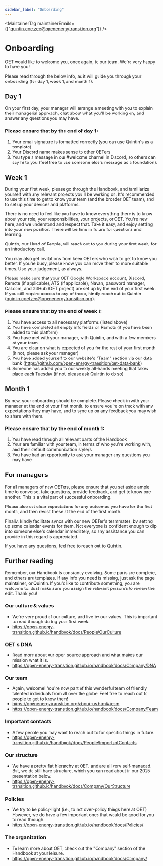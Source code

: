 ```yaml
---
sidebar_label: "Onboarding"
---
```



<MaintainerTag maintainerEmails={["quintin.coetzee@openenergytransition.org"]} />

# Onboarding

OET would like to welcome you, once again, to our team. We're very happy to have you!

Please read through the below info, as it will guide you through your onboarding (for day 1, week 1, and month 1).

## Day 1

On your first day, your manager will arrange a meeting with you to explain their managerial approach, chat about what you'll be working on, and answer any questions you may have.

### Please ensure that by the end of day 1:

1. Your email signature is formatted correctly (you can use Quintin's as a template) 
2. Your Discord name makes sense to other OETers
3. You type a message in our #welcome channel in Discord, so others can say hi to you (feel free to use someone else's message as a foundation).

## Week 1

During your first week, please go through the Handbook, and familiarize yourself with any relevant projects you'll be working on. It's recommended to use this time to get to know your team (and the broader OET team), and to set up your devices and platforms.

There is no need to feel like you have to know everything there is to know about your role, your responsibilities, your projects, or OET. You're new here, and we understand and respect that. Take it easy, and enjoy settling into your new position. There will be time in future for questions and learning.

Quintin, our Head of People, will reach out to you during your first week, for an introductory call.

You may also get invitations from keen OETers who wish to get to know you better. If you're busy, please know you can move them to more suitable times. Use your judgement, as always.

Please make sure that your OET Google Workspace account, Discord, Remote (if applicable), ATS (if applicable), Navan, password manager, Cal.com, and GitHub (OET project) are set up by the end of your first week. If you still require access to any of these, kindly reach out to Quintin (quintin.coetzee@openenergytransition.org).

### Please ensure that by the end of week 1:

1. You have access to all necessary platforms (listed above)
2. You have completed all empty info fields on Remote (if you have been added to this platform)
3. You have met with your manager, with Quintin, and with a few members of your team
4. You are clear on what is expected of you for the rest of your first month (if not, please ask your manager)
5. You have added yourself to our website's "Team" section via our data bank (https://github.com/open-energy-transition/oet-data-bank)
6. Someone has added you to our weekly all-hands meeting that takes place each Tuesday (if not, please ask Quintin to do so)

## Month 1

By now, your onboarding should be complete. Please check in with your manager at the end of your first month, to ensure you're on track with any expectations they may have, and to sync up on any feedback you may wish to share with them.

### Please ensure that by the end of month 1:

1. You have read through all relevant parts of the Handbook
2. Your are familiar with your team, in terms of who you're working with, and their default communication style/s
3. You have had an opportunity to ask your manager any questions you may have

## For managers

For all managers of new OETers, please ensure that you set aside ample time to converse, take questions, provide feedback, and get to know one another. This is a vital part of successful onboarding.

Please also set clear expectations for any outcomes you have for the first month, and then revisit these at the end of the first month.

Finally, kindly facilitate syncs with our new OETer's teammates, by setting up some calendar events for them. Not everyone is confident enough to dip into someone else's calendar immediately, so any assistance you can provide in this regard is appreciated.

If you have any questions, feel free to reach out to Quintin.

## Further reading

Remember, our Handbook is constantly evolving. Some parts are complete, and others are templates. If any info you need is missing, just ask the page maintainer, or Quintin. If you'd like to contribute something, you are welcome to. Just make sure you assign the relevant person/s to review the edit. Thank you!

### Our culture & values
- We're very proud of our culture, and live by our values. This is important to read through during your first week.
- https://open-energy-transition.github.io/handbook/docs/People/OurCulture

### OET's DNA
- Read more about our open source approach and what makes our mission what it is.
- https://open-energy-transition.github.io/handbook/docs/Company/DNA

### Our team
- Again, welcome! You're now part of this wonderful team of friendly, talented individuals from all over the globe. Feel free to reach out to people to get to know them!
- https://openenergytransition.org/about-us.html#team
- https://open-energy-transition.github.io/handbook/docs/Company/Team

### Important contacts
- A few people you may want to reach out to for specific things in future.
- https://open-energy-transition.github.io/handbook/docs/People/ImportantContacts

### Our structure
- We have a pretty flat hierarchy at OET, and are all very self-managed. But, we do still have structure, which you can read about in our 2025 presentation below.
- https://open-energy-transition.github.io/handbook/docs/Company/OurStructure

### Policies
- We try to be policy-light (i.e., to not over-policy things here at OET). However, we do have a few important ones that would be good for you to read through.
- https://open-energy-transition.github.io/handbook/docs/Policies/

### The organization
- To learn more about OET, check out the "Company" section of the Handbook at your leisure.
- https://open-energy-transition.github.io/handbook/docs/Company/
